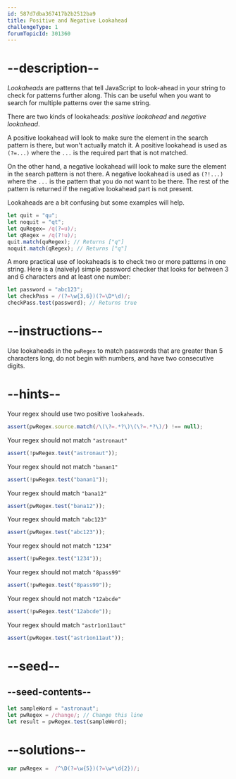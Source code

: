 ```yaml
---
id: 587d7dba367417b2b2512ba9
title: Positive and Negative Lookahead
challengeType: 1
forumTopicId: 301360
---
```


# --description--

<dfn>Lookaheads</dfn> are patterns that tell JavaScript to look-ahead in your string to check for patterns further along. This can be useful when you want to search for multiple patterns over the same string.

There are two kinds of lookaheads: <dfn>positive lookahead</dfn> and <dfn>negative lookahead</dfn>.

A positive lookahead will look to make sure the element in the search pattern is there, but won't actually match it. A positive lookahead is used as `(?=...)` where the `...` is the required part that is not matched.

On the other hand, a negative lookahead will look to make sure the element in the search pattern is not there. A negative lookahead is used as `(?!...)` where the `...` is the pattern that you do not want to be there. The rest of the pattern is returned if the negative lookahead part is not present.

Lookaheads are a bit confusing but some examples will help.

```js
let quit = "qu";
let noquit = "qt";
let quRegex= /q(?=u)/;
let qRegex = /q(?!u)/;
quit.match(quRegex); // Returns ["q"]
noquit.match(qRegex); // Returns ["q"]
```

A more practical use of lookaheads is to check two or more patterns in one string. Here is a (naively) simple password checker that looks for between 3 and 6 characters and at least one number:

```js
let password = "abc123";
let checkPass = /(?=\w{3,6})(?=\D*\d)/;
checkPass.test(password); // Returns true
```

# --instructions--

Use lookaheads in the `pwRegex` to match passwords that are greater than 5 characters long, do not begin with numbers, and have two consecutive digits.

# --hints--

Your regex should use two positive `lookaheads`.

```js
assert(pwRegex.source.match(/\(\?=.*?\)\(\?=.*?\)/) !== null);
```

Your regex should not match `"astronaut"`

```js
assert(!pwRegex.test("astronaut"));
```

Your regex should not match `"banan1"`

```js
assert(!pwRegex.test("banan1"));
```

Your regex should match `"bana12"`

```js
assert(pwRegex.test("bana12"));
```

Your regex should match `"abc123"`

```js
assert(pwRegex.test("abc123"));
```

Your regex should not match `"1234"`

```js
assert(!pwRegex.test("1234"));
```

Your regex should not match `"8pass99"`

```js
assert(!pwRegex.test("8pass99"));
```

Your regex should not match `"12abcde"`

```js
assert(!pwRegex.test("12abcde"));
```

Your regex should match `"astr1on11aut"`

```js
assert(pwRegex.test("astr1on11aut"));
```

# --seed--

## --seed-contents--

```js
let sampleWord = "astronaut";
let pwRegex = /change/; // Change this line
let result = pwRegex.test(sampleWord);
```

# --solutions--

```js
var pwRegex =  /^\D(?=\w{5})(?=\w*\d{2})/;
```
